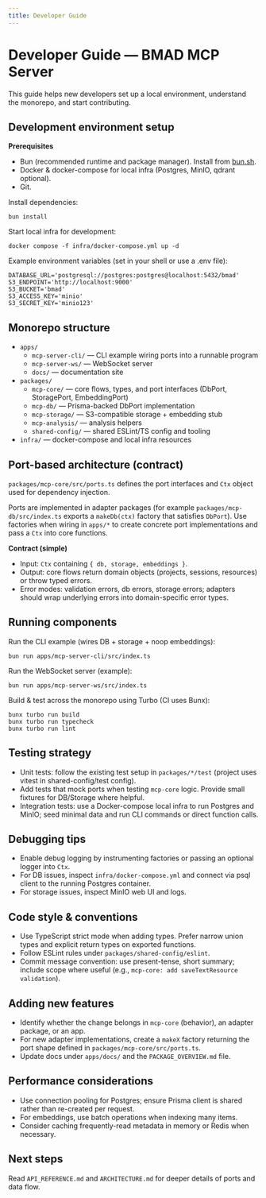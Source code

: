 ```yaml
---
title: Developer Guide
---
```


# Developer Guide — BMAD MCP Server

This guide helps new developers set up a local environment, understand the monorepo, and start contributing.

## Development environment setup

**Prerequisites**

- Bun (recommended runtime and package manager). Install from [bun.sh](https://bun.sh).
- Docker & docker-compose for local infra (Postgres, MinIO, qdrant optional).
- Git.

Install dependencies:

```pwsh
bun install
```

Start local infra for development:

```pwsh
docker compose -f infra/docker-compose.yml up -d
```

Example environment variables (set in your shell or use a .env file):

```pwsh
DATABASE_URL='postgresql://postgres:postgres@localhost:5432/bmad'
S3_ENDPOINT='http://localhost:9000'
S3_BUCKET='bmad'
S3_ACCESS_KEY='minio'
S3_SECRET_KEY='minio123'
```

## Monorepo structure

- `apps/`
  - `mcp-server-cli/` — CLI example wiring ports into a runnable program
  - `mcp-server-ws/` — WebSocket server
  - `docs/` — documentation site
- `packages/`
  - `mcp-core/` — core flows, types, and port interfaces (DbPort, StoragePort, EmbeddingPort)
  - `mcp-db/` — Prisma-backed DbPort implementation
  - `mcp-storage/` — S3-compatible storage + embedding stub
  - `mcp-analysis/` — analysis helpers
  - `shared-config/` — shared ESLint/TS config and tooling
- `infra/` — docker-compose and local infra resources

## Port-based architecture (contract)

`packages/mcp-core/src/ports.ts` defines the port interfaces and `Ctx` object used for dependency injection.

Ports are implemented in adapter packages (for example `packages/mcp-db/src/index.ts` exports a `makeDb(ctx)` factory that satisfies `DbPort`). Use factories when wiring in `apps/*` to create concrete port implementations and pass a `Ctx` into core functions.

**Contract (simple)**
- Input: `Ctx` containing `{ db, storage, embeddings }`.
- Output: core flows return domain objects (projects, sessions, resources) or throw typed errors.
- Error modes: validation errors, db errors, storage errors; adapters should wrap underlying errors into domain-specific error types.

## Running components

Run the CLI example (wires DB + storage + noop embeddings):

```pwsh
bun run apps/mcp-server-cli/src/index.ts
```

Run the WebSocket server (example):

```pwsh
bun run apps/mcp-server-ws/src/index.ts
```

Build & test across the monorepo using Turbo (CI uses Bunx):

```pwsh
bunx turbo run build
bunx turbo run typecheck
bunx turbo run lint
```

## Testing strategy

- Unit tests: follow the existing test setup in `packages/*/test` (project uses vitest in shared-config/test config).
- Add tests that mock ports when testing `mcp-core` logic. Provide small fixtures for DB/Storage where helpful.
- Integration tests: use a Docker-compose local infra to run Postgres and MinIO; seed minimal data and run CLI commands or direct function calls.

## Debugging tips

- Enable debug logging by instrumenting factories or passing an optional logger into `Ctx`.
- For DB issues, inspect `infra/docker-compose.yml` and connect via psql client to the running Postgres container.
- For storage issues, inspect MinIO web UI and logs.

## Code style & conventions

- Use TypeScript strict mode when adding types. Prefer narrow union types and explicit return types on exported functions.
- Follow ESLint rules under `packages/shared-config/eslint`.
- Commit message convention: use present-tense, short summary; include scope where useful (e.g., `mcp-core: add saveTextResource validation`).

## Adding new features

- Identify whether the change belongs in `mcp-core` (behavior), an adapter package, or an app.
- For new adapter implementations, create a `makeX` factory returning the port shape defined in `packages/mcp-core/src/ports.ts`.
- Update docs under `apps/docs/` and the `PACKAGE_OVERVIEW.md` file.

## Performance considerations

- Use connection pooling for Postgres; ensure Prisma client is shared rather than re-created per request.
- For embeddings, use batch operations when indexing many items.
- Consider caching frequently-read metadata in memory or Redis when necessary.

## Next steps

Read `API_REFERENCE.md` and `ARCHITECTURE.md` for deeper details of ports and data flow.
